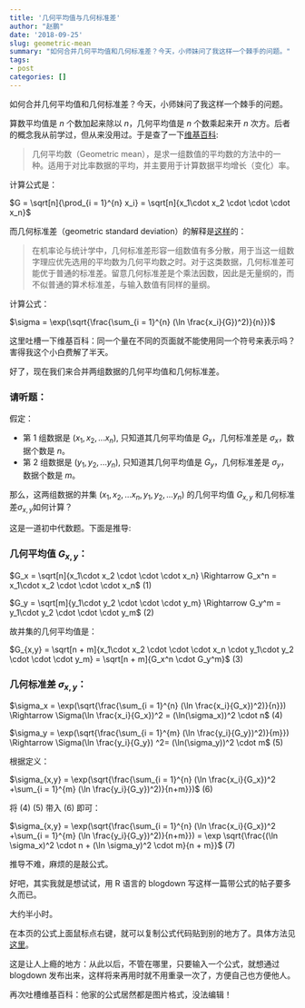 ```yaml
---
title: '几何平均值与几何标准差'
author: "赵鹏"
date: '2018-09-25'
slug: geometric-mean
summary: "如何合并几何平均值和几何标准差？今天，小师妹问了我这样一个棘手的问题。"
tags:
- post
categories: []
---
```


如何合并几何平均值和几何标准差？今天，小师妹问了我这样一个棘手的问题。

算数平均值是 *n* 个数加起来除以 *n*，几何平均值是 *n* 个数乘起来开 *n* 次方。后者的概念我从前学过，但从来没用过。于是查了一下[维基百科](https://zh.wikipedia.org/wiki/%E5%87%A0%E4%BD%95%E5%B9%B3%E5%9D%87%E6%95%B0):

> 几何平均数（Geometric mean），是求一组数值的平均数的方法中的一种。适用于对比率数据的平均，并主要用于计算数据平均增长（变化）率。

计算公式是：

$G = \sqrt[n]{\prod_{i = 1}^{n} x_i} = \sqrt[n]{x_1\cdot x_2 \cdot \cdot \cdot x_n}$

而几何标准差（geometric standard deviation）的解释是[这样](https://zh.wikipedia.org/wiki/%E5%B9%BE%E4%BD%95%E6%A8%99%E6%BA%96%E5%B7%AE)的：

>  在机率论与统计学中，几何标准差形容一组数值有多分散，用于当这一组数字理应优先选用的平均数为几何平均数之时。对于这类数据，几何标准差可能优于普通的标准差。留意几何标准差是个乘法因数，因此是无量纲的，而不似普通的算术标准差，与输入数值有同样的量纲。

计算公式：

$\sigma = \exp(\sqrt{\frac{\sum_{i = 1}^{n} (\ln \frac{x_i}{G})^2)}{n}})$

这里吐槽一下维基百科：同一个量在不同的页面就不能使用同一个符号来表示吗？害得我这个小白费解了半天。

好了，现在我们来合并两组数据的几何平均值和几何标准差。

### 请听题：

假定：

- 第 1 组数据是 $(x_1, x_2, ... x_n)$, 只知道其几何平均值是 $G_x$，几何标准差是 $\sigma_x$，数据个数是 *n*。
- 第 2 组数据是 $(y_1, y_2, ... y_n)$, 只知道其几何平均值是 $G_y$，几何标准差是 $\sigma_y$，数据个数是 *m*。

那么，这两组数据的并集 $(x_1, x_2, ... x_n, y_1, y_2, ... y_n)$ 的几何平均值 $G_{x,y}$ 和几何标准差$\sigma_{x,y}$如何计算？

这是一道初中代数题。下面是推导:

### 几何平均值 $G_{x,y}$：

$G_x = \sqrt[n]{x_1\cdot x_2 \cdot \cdot \cdot x_n} \Rightarrow G_x^n = x_1\cdot x_2 \cdot \cdot \cdot x_n$ (1)

 $G_y = \sqrt[m]{y_1\cdot y_2 \cdot \cdot \cdot y_m} \Rightarrow G_y^m = y_1\cdot y_2 \cdot \cdot \cdot y_m$ (2)

故并集的几何平均值是：

$G_{x,y} = \sqrt[n + m]{x_1\cdot x_2 \cdot \cdot \cdot x_n \cdot y_1\cdot y_2 \cdot \cdot \cdot y_m}  = \sqrt[n + m]{G_x^n \cdot G_y^m}$ (3)

### 几何标准差 $\sigma_{x,y}$：

$\sigma_x = \exp(\sqrt{\frac{\sum_{i = 1}^{n} (\ln \frac{x_i}{G_x})^2)}{n}}) \Rightarrow \Sigma(\ln \frac{x_i}{G_x})^2 = (\ln(\sigma_x))^2 \cdot n$ (4)

$\sigma_y = \exp(\sqrt{\frac{\sum_{i = 1}^{m} (\ln \frac{y_i}{G_y})^2)}{m}}) \Rightarrow \Sigma(\ln \frac{y_i}{G_y}) ^2= (\ln(\sigma_y))^2 \cdot m$ (5)

根据定义：

$\sigma_{x,y} = \exp(\sqrt{\frac{\sum_{i = 1}^{n} (\ln \frac{x_i}{G_x})^2  +\sum_{i = 1}^{m} (\ln \frac{y_i}{G_y})^2)}{n+m}})$ (6)

将 (4) (5) 带入 (6) 即可：

$\sigma_{x,y} = \exp(\sqrt{\frac{\sum_{i = 1}^{n} (\ln \frac{x_i}{G_x})^2  +\sum_{i = 1}^{m} (\ln \frac{y_i}{G_y})^2)}{n+m}}) = \exp \sqrt{\frac{(\ln \sigma_x)^2 \cdot n + (\ln \sigma_y)^2 \cdot m}{n + m}}$ (7)

推导不难，麻烦的是敲公式。

好吧，其实我就是想试试，用 R 语言的 blogdown 写这样一篇带公式的帖子要多久而已。

大约半小时。

在本页的公式上面鼠标点右键，就可以复制公式代码贴到别的地方了。具体方法见[这里](http://www.pzhao.org/zh/post/latex-equations-to-word/)。

这是让人上瘾的地方：从此以后，不管在哪里，只要输入一个公式，就想通过 blogdown 发布出来，这样将来再用时就不用重录一次了，方便自己也方便他人。

再次吐槽维基百科：他家的公式居然都是图片格式，没法编辑！